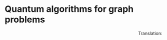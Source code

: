 # Quantum algorithms for graph problems {#chap-graphs}

<div style="text-align: right"> Translation:  </div>
<br>
